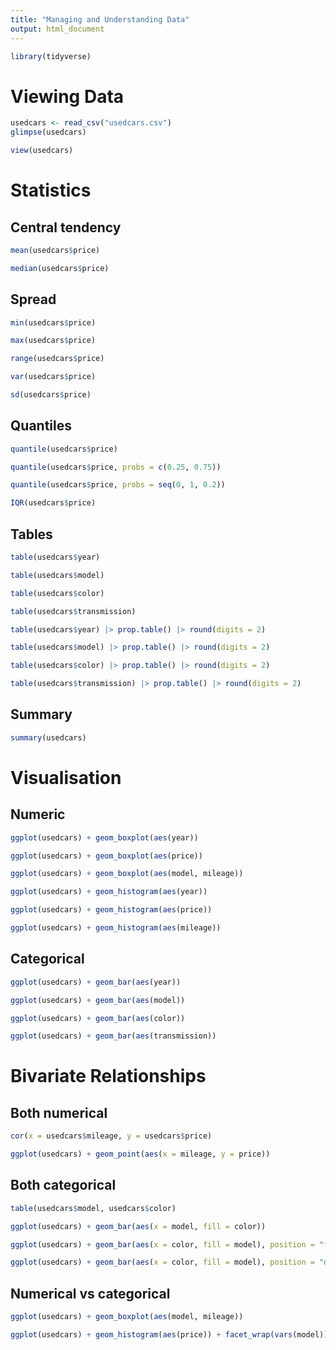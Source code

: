 ```yaml
---
title: "Managing and Understanding Data"
output: html_document
---
```


```r
library(tidyverse)
```

# Viewing Data

```r
usedcars <- read_csv("usedcars.csv")
glimpse(usedcars)
```

```r
view(usedcars)
```

# Statistics

## Central tendency

```r
mean(usedcars$price)
```

```r
median(usedcars$price)
```

## Spread

```r
min(usedcars$price)
```

```r
max(usedcars$price)
```

```r
range(usedcars$price)
```

```r
var(usedcars$price)
```

```r
sd(usedcars$price)
```

## Quantiles

```r
quantile(usedcars$price)
```

```r
quantile(usedcars$price, probs = c(0.25, 0.75))
```

```r
quantile(usedcars$price, probs = seq(0, 1, 0.2))
```

```r
IQR(usedcars$price)
```

## Tables

```r
table(usedcars$year)
```

```r
table(usedcars$model)
```

```r
table(usedcars$color)
```

```r
table(usedcars$transmission)
```

```r
table(usedcars$year) |> prop.table() |> round(digits = 2)
```

```r
table(usedcars$model) |> prop.table() |> round(digits = 2)
```

```r
table(usedcars$color) |> prop.table() |> round(digits = 2)
```

```r
table(usedcars$transmission) |> prop.table() |> round(digits = 2)
```

## Summary

```r
summary(usedcars)
```

# Visualisation

## Numeric

```r
ggplot(usedcars) + geom_boxplot(aes(year))
```

```r
ggplot(usedcars) + geom_boxplot(aes(price))
```

```r
ggplot(usedcars) + geom_boxplot(aes(model, mileage))
```

```r
ggplot(usedcars) + geom_histogram(aes(year))
```

```r
ggplot(usedcars) + geom_histogram(aes(price))
```

```r
ggplot(usedcars) + geom_histogram(aes(mileage))
```

## Categorical

```r
ggplot(usedcars) + geom_bar(aes(year))
```

```r
ggplot(usedcars) + geom_bar(aes(model))
```

```r
ggplot(usedcars) + geom_bar(aes(color))
```

```r
ggplot(usedcars) + geom_bar(aes(transmission))
```

# Bivariate Relationships

## Both numerical

```r
cor(x = usedcars$mileage, y = usedcars$price)
```

```r
ggplot(usedcars) + geom_point(aes(x = mileage, y = price))
```

## Both categorical

```r
table(usedcars$model, usedcars$color)
```

```r
ggplot(usedcars) + geom_bar(aes(x = model, fill = color))
```

```r
ggplot(usedcars) + geom_bar(aes(x = color, fill = model), position = "fill")
```

```r
ggplot(usedcars) + geom_bar(aes(x = color, fill = model), position = "dodge")
```

## Numerical vs categorical

```r
ggplot(usedcars) + geom_boxplot(aes(model, mileage))
```

```r
ggplot(usedcars) + geom_histogram(aes(price)) + facet_wrap(vars(model))
```
